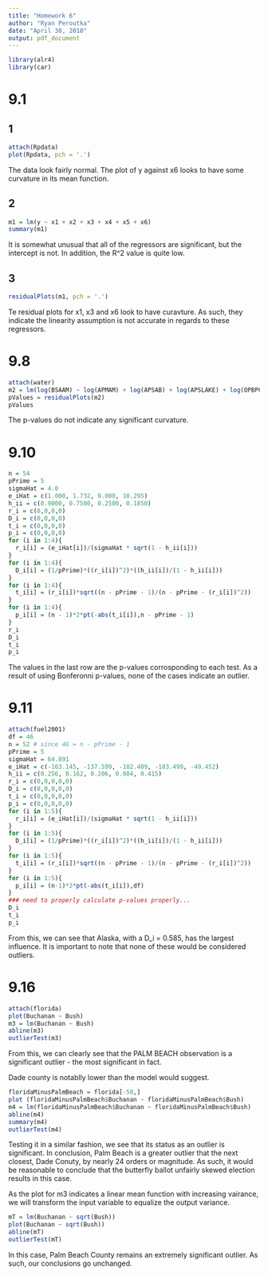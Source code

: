 ```yaml
---
title: "Homework 6"
author: "Ryan Peroutka"
date: "April 30, 2018"
output: pdf_document
---
```

```r
library(alr4)
library(car)
```
# 9.1
## 1
```r
attach(Rpdata)
plot(Rpdata, pch = '.')
```
The data look fairly normal. The plot of y against x6 looks to have some curvature in its mean function.

## 2
```r
m1 = lm(y ~ x1 + x2 + x3 + x4 + x5 + x6)
summary(m1)
```
It is somewhat unusual that all of the regressors are significant, but the intercept is not. In addition,
the R^2 value is quite low.

## 3
```r
residualPlots(m1, pch = '.')
```
Te residual plots for x1, x3 and x6 look to have curavture. As such, they indicate the linearity
assumption is not accurate in regards to these regressors. 

# 9.8 
```r
attach(water)
m2 = lm(log(BSAAM) ~ log(APMAM) + log(APSAB) + log(APSLAKE) + log(OPBPC) + log(OPRC) +log(OPSLAKE))
pValues = residualPlots(m2)
pValues
```
The p-values do not indicate any significant curvature. 

# 9.10
```r
n = 54
pPrime = 5
sigmaHat = 4.0
e_iHat = c(1.000, 1.732, 9.000, 10.295)
h_ii = c(0.9000, 0.7500, 0.2500, 0.1850)
r_i = c(0,0,0,0)
D_i = c(0,0,0,0)
t_i = c(0,0,0,0)
p_i = c(0,0,0,0)
for (i in 1:4){
  r_i[i] = (e_iHat[i])/(sigmaHat * sqrt(1 - h_ii[i]))
}
for (i in 1:4){
  D_i[i] = (1/pPrime)*((r_i[i])^2)*((h_ii[i])/(1 - h_ii[i]))
}
for (i in 1:4){
  t_i[i] = (r_i[i])*sqrt((n - pPrime - 1)/(n - pPrime - (r_i[i])^2))
}
for (i in 1:4){
  p_i[i] = (n - 1)*2*pt(-abs(t_i[i]),n - pPrime - 1)
}
r_i
D_i
t_i
p_i
```
The values in the last row are the p-values corrosponding to each test. As a result of using Bonferonni p-values, none of the cases indicate an outlier. 

# 9.11
```r
attach(fuel2001)
df = 46
n = 52 # since 46 = n - pPrime - 1
pPrime = 5
sigmaHat = 64.891
e_iHat = c(-163.145, -137.599, -102.409, -183.499, -49.452)
h_ii = c(0.256, 0.162, 0.206, 0.084, 0.415)
r_i = c(0,0,0,0,0)
D_i = c(0,0,0,0,0)
t_i = c(0,0,0,0,0)
p_i = c(0,0,0,0,0)
for (i in 1:5){
  r_i[i] = (e_iHat[i])/(sigmaHat * sqrt(1 - h_ii[i]))
}
for (i in 1:5){
  D_i[i] = (1/pPrime)*((r_i[i])^2)*((h_ii[i])/(1 - h_ii[i]))
}
for (i in 1:5){
  t_i[i] = (r_i[i])*sqrt((n - pPrime - 1)/(n - pPrime - (r_i[i])^2))
}
for (i in 1:5){
  p_i[i] = (n-1)*2*pt(-abs(t_i[i]),df)
}
### need to properly calculate p-values properly...
D_i
t_i
p_i
```
From this, we can see that Alaska, with a D_i = 0.585, has the largest influence. It is important to note that none of these would be considered outliers.  

# 9.16
```r
attach(florida)
plot(Buchanan ~ Bush)
m3 = lm(Buchanan ~ Bush)
abline(m3)
outlierTest(m3)
```
From this, we can clearly see that the PALM BEACH observation is a significant outlier - the most significant in fact. 

Dade county is notablly lower than the model would suggest.
```r
floridaMinusPalmBeach = florida[-50,]
plot (floridaMinusPalmBeach$Buchanan ~ floridaMinusPalmBeach$Bush)
m4 = lm(floridaMinusPalmBeach$Buchanan ~ floridaMinusPalmBeach$Bush)
abline(m4)
summary(m4)
outlierTest(m4)
```
Testing it in a similar fashion, we see that its status as an outlier is significant. 
In conclusion, Palm Beach is a greater outlier that the next closest, Dade Conuty, by nearly 24 orders or magnitude. As such, it would be reasonable to conclude that the butterfly ballot unfairly skewed election results in this case.

As the plot for m3 indicates a linear mean function with increasing vairance, we will transform the input variable to equalize the output variance. 
```r
mT = lm(Buchanan ~ sqrt(Bush))
plot(Buchanan ~ sqrt(Bush))
abline(mT)
outlierTest(mT)
```
In this case, Palm Beach County remains an extremely significant outlier. As such, our conclusions go unchanged.
